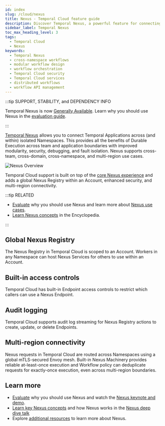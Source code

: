 ```yaml
---
id: index
slug: /cloud/nexus
title: Nexus - Temporal Cloud feature guide
description: Discover Temporal Nexus, a powerful feature for connecting durable executions across team, namespace, region, and cloud boundaries. Nexus also enables each team to have their own namespace for improved security, troubleshooting, and blast radius isolation.
sidebar_label: Temporal Nexus
toc_max_heading_level: 3
tags:
  - Temporal Cloud
  - Nexus
keywords:
  - Temporal Nexus
  - cross-namespace workflows
  - modular workflow design
  - workflow orchestration
  - Temporal Cloud security
  - Temporal Cloud services
  - distributed workflows
  - workflow API management
---
```


:::tip SUPPORT, STABILITY, and DEPENDENCY INFO

Temporal Nexus is now [Generally Available](/evaluate/development-production-features/release-stages#general-availability).
Learn why you should use Nexus in the [evaluation guide](/evaluate/nexus).

:::

[Temporal Nexus](/nexus) allows you to connect Temporal Applications across (and within) isolated Namespaces.
This provides all the benefits of Durable Execution across team and application boundaries with improved modularity, security, debugging, and fault isolation.
Nexus supports cross-team, cross-domain, cross-namespace, and multi-region use cases.

![Nexus Overview](/img/cloud/nexus/nexus-overview-short.png)

Temporal Cloud support is built on top of the [core Nexus experience](/nexus) and adds a global Nexus Registry within an Account, enhanced security, and multi-region connectivity.

:::tip RELATED

- [Evaluate](/evaluate/nexus) why you should use Nexus and learn more about [Nexus use cases](/evaluate/nexus#use-cases).
- [Learn Nexus concepts](/nexus) in the Encyclopedia.

:::

## Global Nexus Registry

The Nexus Registry in Temporal Cloud is scoped to an Account.
Workers in any Namespace can host Nexus Services for others to use within an Account.

## Built-in access controls

Temporal Cloud has built-in Endpoint access controls to restrict which callers can use a Nexus Endpoint.

## Audit logging

Temporal Cloud supports audit log streaming for Nexus Registry actions to create, update, or delete Endpoints.

## Multi-region connectivity

Nexus requests in Temporal Cloud are routed across Namespaces using a global mTLS-secured Envoy mesh.
Built-in Nexus Machinery provides reliable at-least-once execution and Workflow policy can deduplicate requests for exactly-once execution, even across multi-region boundaries.

## Learn more

- [Evaluate](/evaluate/nexus) why you should use Nexus and watch the [Nexus keynote and demo](https://youtu.be/qqc2vsv1mrU?feature=shared&t=2082).
- [Learn key Nexus concepts](/nexus) and how Nexus works in the [Nexus deep dive talk](https://www.youtube.com/watch?v=izR9dQ_eIe4&t=934s)
- Explore [additional resources](/evaluate/nexus#learn-more) to learn more about Nexus.
